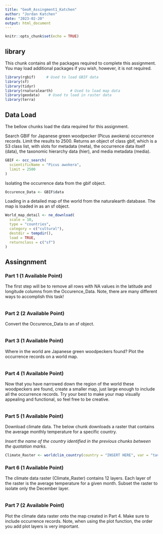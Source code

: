```yaml
---
title: "GeoR_Assingment1_Katchen"
author: "Jordan Katchen"
date: "2023-02-20"
output: html_document
---
```


```r
knitr::opts_chunk$set(echo = TRUE)
```

## library
This chunk contains all the packages required to complete this assignment. You may load additional packages if you wish, however, it is not required.

```r
library(rgbif)     # Used to load GBIF data
library(sf)
library(tidyr)
library(rnaturalearth)        # Used to load map data
library(geodata)    # Used to load in raster data
library(terra)
```

## Data Load
The bellow chunks load the data required for this assignment.

Search GBIF for Japanese green woodpecker (Picus awokera) occurrence records. Limit the results to 2500. Returns an object of class gbif, which is a S3 class list, with slots for metadata (meta), the occurrence data itself (data), the taxonomic hierarchy data (hier), and media metadata (media).
```r
GBIF <- occ_search(
  scientificName = "Picus awokera",
  limit = 2500
)
```

Isolating the occurrence data from the gbif object.
```r
Occurence_Data <- GBIF$data
```

Loading in a detailed map of the world from the naturalearth database. The map is loaded in as an sf object.
```r
World_map_detail <- ne_download(
  scale = 10,
  type = "countries",
  category = c("cultural"),
  destdir = tempdir(),
  load = TRUE,
  returnclass = c("sf")
)
```

## Assingnment

### Part 1 (1 Available Point)
The first step will be to remove all rows with NA values in the latitude and longitude columns from the Occurence_Data. Note, there are many different ways to accomplish this task!

```r

```

### Part 2 (2 Available Point)
Convert the Occurence_Data to an sf object.

```r

```

### Part 3 (1 Available Point)
Where in the world are Japanese green woodpeckers found? Plot the occurrence records on a world map.

```r

```

### Part 4 (1 Available Point)
Now that you have narrowed down the region of the world these woodpeckers are found, create a smaller map, just large enough to include all the occurrence records. Try your best to make your map visually appealing and functional, so feel free to be creative.

```r

```

### Part 5 (1 Available Point)

Download climate data. The below chunk downloads a raster that contains the average monthly temperature for a specific country. 

*Insert the name of the country identified in the previous chunks between the quotation marks.*
```r
Climate_Raster <- worldclim_country(country = "INSERT HERE", var = "tavg", res = 10, path=tempdir())
```

### Part 6 (1 Available Point)
The climate data raster (Climate_Raster) contains 12 layers. Each layer of the raster is the average temperature for a given month. Subset the raster to isolate only the December layer.

```r

```

### Part 7 (2 Available Point)
Plot the climate data raster onto the map created in Part 4. Make sure to include occurrence records. Note, when using the plot function, the order you add plot layers is very important.

```r

```